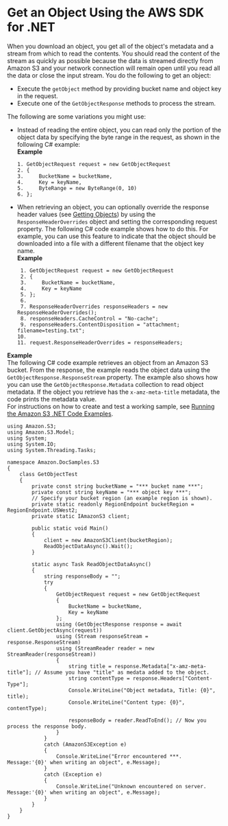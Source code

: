 # Get an Object Using the AWS SDK for \.NET<a name="RetrievingObjectUsingNetSDK"></a>

When you download an object, you get all of the object's metadata and a stream from which to read the contents\. You should read the content of the stream as quickly as possible because the data is streamed directly from Amazon S3 and your network connection will remain open until you read all the data or close the input stream\. You do the following to get an object:
+ Execute the `getObject` method by providing bucket name and object key in the request\.
+ Execute one of the `GetObjectResponse` methods to process the stream\.

The following are some variations you might use:
+ Instead of reading the entire object, you can read only the portion of the object data by specifying the byte range in the request, as shown in the following C\# example:  
**Example**  

  ```
  1. GetObjectRequest request = new GetObjectRequest 
  2. {
  3.     BucketName = bucketName,
  4.     Key = keyName,
  5.     ByteRange = new ByteRange(0, 10)
  6. };
  ```
+ When retrieving an object, you can optionally override the response header values \(see [Getting Objects](GettingObjectsUsingAPIs.md)\) by using the `ResponseHeaderOverrides` object and setting the corresponding request property\. The following C\# code example shows how to do this\. For example, you can use this feature to indicate that the object should be downloaded into a file with a different filename that the object key name\.   
**Example**  

  ```
   1. GetObjectRequest request = new GetObjectRequest 
   2. {
   3.     BucketName = bucketName,
   4.     Key = keyName
   5. };
   6. 
   7. ResponseHeaderOverrides responseHeaders = new ResponseHeaderOverrides();
   8. responseHeaders.CacheControl = "No-cache";
   9. responseHeaders.ContentDisposition = "attachment; filename=testing.txt";
  10. 
  11. request.ResponseHeaderOverrides = responseHeaders;
  ```

**Example**  
The following C\# code example retrieves an object from an Amazon S3 bucket\. From the response, the example reads the object data using the `GetObjectResponse.ResponseStream` property\. The example also shows how you can use the `GetObjectResponse.Metadata` collection to read object metadata\. If the object you retrieve has the `x-amz-meta-title` metadata, the code prints the metadata value\.  
For instructions on how to create and test a working sample, see [Running the Amazon S3 \.NET Code Examples](UsingTheMPDotNetAPI.md#TestingDotNetApiSamples)\.  

```
using Amazon.S3;
using Amazon.S3.Model;
using System;
using System.IO;
using System.Threading.Tasks;

namespace Amazon.DocSamples.S3
{
    class GetObjectTest
    {
        private const string bucketName = "*** bucket name ***";
        private const string keyName = "*** object key ***";
        // Specify your bucket region (an example region is shown).
        private static readonly RegionEndpoint bucketRegion = RegionEndpoint.USWest2;
        private static IAmazonS3 client;

        public static void Main()
        {
            client = new AmazonS3Client(bucketRegion);
            ReadObjectDataAsync().Wait();
        }

        static async Task ReadObjectDataAsync()
        {
            string responseBody = "";
            try
            {
                GetObjectRequest request = new GetObjectRequest
                {
                    BucketName = bucketName,
                    Key = keyName
                };
                using (GetObjectResponse response = await client.GetObjectAsync(request))
                using (Stream responseStream = response.ResponseStream)
                using (StreamReader reader = new StreamReader(responseStream))
                {
                    string title = response.Metadata["x-amz-meta-title"]; // Assume you have "title" as medata added to the object.
                    string contentType = response.Headers["Content-Type"];
                    Console.WriteLine("Object metadata, Title: {0}", title);
                    Console.WriteLine("Content type: {0}", contentType);

                    responseBody = reader.ReadToEnd(); // Now you process the response body.
                }
            }
            catch (AmazonS3Exception e)
            {
                Console.WriteLine("Error encountered ***. Message:'{0}' when writing an object", e.Message);
            }
            catch (Exception e)
            {
                Console.WriteLine("Unknown encountered on server. Message:'{0}' when writing an object", e.Message);
            }
        }
    }
}
```